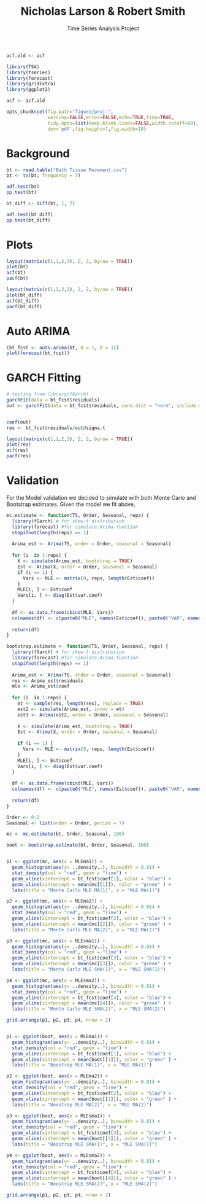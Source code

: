 % Nicholas Larson & Robert Smith
% Time Series Analysis Project
% \today

```r

acf.old <- acf

library(TSA)
library(tseries)
library(forecast)
library(gridExtra)
library(ggplot2)

acf <- acf.old

opts_chunk$set(fig.path="figure/proj-",
               warning=FALSE,error=FALSE,echo=TRUE,tidy=TRUE,
               tidy.opts=list(keep.blank.lines=FALSE,width.cutoff=60),
               dev='pdf',fig.height=7,fig.width=10)

```

# Background

```r

bt <- read.table("Bath Tissue Movement.csv")
bt <- ts(bt, frequency = 7)

adf.test(bt)
pp.test(bt)

bt_diff <- diff(bt, 1, 7)

adf.test(bt_diff)
pp.test(bt_diff)

```

# Plots

```r

layout(matrix(c(1,1,2,3), 2, 2, byrow = TRUE))
plot(bt)
acf(bt)
pacf(bt)

layout(matrix(c(1,1,2,3), 2, 2, byrow = TRUE))
plot(bt_diff)
acf(bt_diff)
pacf(bt_diff)

```

# Auto ARIMA

```r

(bt_fcst <- auto.arima(bt, d = 1, D = 1))
plot(forecast(bt_fcst))
```

# GARCH Fitting

```r
# testing from library(fGarch)
garchFit(data = bt_fcst$residuals)
out <- garchFit(data = bt_fcst$residuals, cond.dist = "norm", include.mean = FALSE, trace = FALSE)


coef(out)
res <- bt_fcst$residuals/out@sigma.t

layout(matrix(c(1,1,2,3), 2, 2, byrow = TRUE))
plot(res)
acf(res)
pacf(res)

```

# Validation

For the Model validation we decided to simulate with both Monte Carlo and Bootstrap estimates. Given the model we fit above, 

```r

mc.estimate <- function(TS, Order, Seasonal, reps) {
  library(fGarch) # for skew-t distribution
  library(forecast) #for simulate.Arima function
  stopifnot(length(reps) == 1) 
  
  Arima_est <- Arima(TS, order = Order, seasonal = Seasonal)
  
  for (i  in 1:reps) {
    X <- simulate(Arima_est, bootstrap = TRUE) 
    Est <- Arima(X, order = Order, seasonal = Seasonal)
    if (i == 1) {
      Vars <- MLE <- matrix(0, reps, length(Est$coef))
    }
    MLE[i, ] <- Est$coef
    Vars[i, ] <- diag(Est$var.coef)
  }
  
  df <- as.data.frame(cbind(MLE, Vars))
  colnames(df) <- c(paste0("MLE", names(Est$coef)), paste0("VAR", names(diag(Est$var.coef))))
  
  return(df)
}

bootstrap.estimate <- function(TS, Order, Seasonal, reps) {
  library(fGarch) # for skew-t distribution
  library(forecast) #for simulate.Arima function
  stopifnot(length(reps) == 1) 
  
  Arima_est <- Arima(TS, order = Order, seasonal = Seasonal)
  res <- Arima_est$residuals
  mle <- Arima_est$coef
  
  for (i  in 1:reps) {
    et <- sample(res, length(res), replace = TRUE)
    est2 <- simulate(Arima_est, innov = et)
    est3 <- Arima(est2, order = Order, seasonal = Seasonal)
    
    X <- simulate(Arima_est, bootstrap = TRUE) 
    Est <- Arima(X, order = Order, seasonal = Seasonal)
    
    if (i == 1) {
      Vars <- MLE <- matrix(0, reps, length(Est$coef))
    }
    MLE[i, ] <- Est$coef
    Vars[i, ] <- diag(Est$var.coef)
  }
  
  df <- as.data.frame(cbind(MLE, Vars))
  colnames(df) <- c(paste0("MLE", names(Est$coef)), paste0("VAR", names(diag(Est$var.coef))))
  
  return(df)
}

```



```r
Order <- 0:2
Seasonal <- list(order = Order, period = 7)

mc <- mc.estimate(bt, Order, Seasonal, 100)

boot <- bootstrap.estimate(bt, Order, Seasonal, 100)


p1 <- ggplot(mc, aes(x = MLEma1)) + 
  geom_histogram(aes(y= ..density..), binwidth = 0.01) + 
  stat_density(col = "red", geom = "line") + 
  geom_vline(xintercept = bt_fcst$coef[1], color = "blue") + 
  geom_vline(xintercept = mean(mc[[1]]), color = "green" ) + 
  labs(title = "Monte Carlo MLE MA(1)", x = "MLE MA(1)")

p2 <- ggplot(mc, aes(x = MLEma2)) + 
  geom_histogram(aes(y= ..density..), binwidth = 0.01) + 
  stat_density(col = "red", geom = "line") +
  geom_vline(xintercept = bt_fcst$coef[2], color = "blue") + 
  geom_vline(xintercept = mean(mc[[2]]), color = "green" ) + 
  labs(title = "Monte Carlo MLE MA(2)", x = "MLE MA(2)")

p3 <- ggplot(mc, aes(x = MLEsma1)) + 
  geom_histogram(aes(y= ..density..), binwidth = 0.01) + 
  stat_density(col = "red", geom = "line") +
  geom_vline(xintercept = bt_fcst$coef[3], color = "blue") + 
  geom_vline(xintercept = mean(mc[[3]]), color = "green" ) + 
  labs(title = "Monte Carlo MLE SMA(1)", x = "MLE SMA(1)")

p4 <- ggplot(mc, aes(x = MLEsma2)) + 
  geom_histogram(aes(y= ..density..), binwidth = 0.01) + 
  stat_density(col = "red", geom = "line") +
  geom_vline(xintercept = bt_fcst$coef[4], color = "blue") + 
  geom_vline(xintercept = mean(mc[[4]]), color = "green" ) + 
  labs(title = "Monte Carlo MLE SMA(2)", x = "MLE SMA(2)")

grid.arrange(p1, p2, p3, p4, nrow = 2)


p1 <- ggplot(boot, aes(x = MLEma1)) + 
  geom_histogram(aes(y= ..density..), binwidth = 0.01) + 
  stat_density(col = "red", geom = "line") + 
  geom_vline(xintercept = bt_fcst$coef[1], color = "blue") + 
  geom_vline(xintercept = mean(boot[[1]]), color = "green" ) + 
  labs(title = "Boostrap MLE MA(1)", x = "MLE MA(1)")

p2 <- ggplot(boot, aes(x = MLEma2)) + 
  geom_histogram(aes(y= ..density..), binwidth = 0.01) + 
  stat_density(col = "red", geom = "line") +
  geom_vline(xintercept = bt_fcst$coef[2], color = "blue") + 
  geom_vline(xintercept = mean(boot[[2]]), color = "green" ) + 
  labs(title = "Boostrap MLE MA(2)", x = "MLE MA(2)")

p3 <- ggplot(boot, aes(x = MLEsma1)) + 
  geom_histogram(aes(y= ..density..), binwidth = 0.01) + 
  stat_density(col = "red", geom = "line") +
  geom_vline(xintercept = bt_fcst$coef[3], color = "blue") + 
  geom_vline(xintercept = mean(boot[[3]]), color = "green" ) + 
  labs(title = "Boostrap MLE SMA(1)", x = "MLE SMA(1)")

p4 <- ggplot(boot, aes(x = MLEsma2)) + 
  geom_histogram(aes(y= ..density..), binwidth = 0.01) + 
  stat_density(col = "red", geom = "line") +
  geom_vline(xintercept = bt_fcst$coef[4], color = "blue") + 
  geom_vline(xintercept = mean(boot[[4]]), color = "green" ) + 
  labs(title = "Boostrap MLE SMA(2)", x = "MLE SMA(2)")

grid.arrange(p1, p2, p3, p4, nrow = 2)


```

